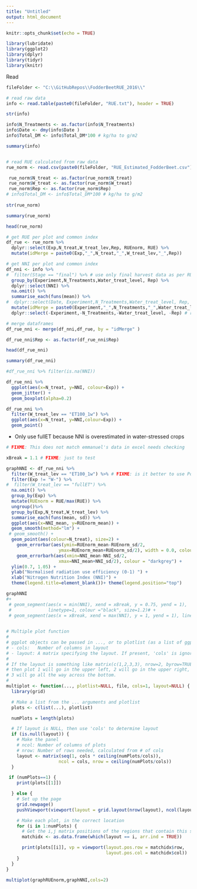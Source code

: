 ```yaml
---
title: "Untitled"
output: html_document
---
```



```r
knitr::opts_chunk$set(echo = TRUE)

library(lubridate)
library(ggplot2)
library(dplyr)
library(tidyr)
library(knitr)

```

Read

```r

fileFolder <- "C:\\GitHubRepos\\FodderBeetRUE_2016\\"

# read raw data
info <- read.table(paste0(fileFolder, "RUE.txt"), header = TRUE)

str(info)

info$N_Treatments <- as.factor(info$N_Treatments)
info$Date <- dmy(info$Date )
info$Total_DM <- info$Total_DM*100 # kg/ha to g/m2

summary(info)



```

```r
# read RUE calculated from raw data
rue_norm <- read.csv(paste0(fileFolder, "RUE_Estimated_FodderBeet.csv"))

 rue_norm$N_treat <- as.factor(rue_norm$N_treat)
 rue_norm$W_treat <- as.factor(rue_norm$W_treat)
 rue_norm$Rep <- as.factor(rue_norm$Rep)
# info$Total_DM <- info$Total_DM*100 # kg/ha to g/m2
 
str(rue_norm)

summary(rue_norm)
```

```r
head(rue_norm)
```



```r

# get RUE per plot and common index
df_rue <- rue_norm %>% 
  dplyr::select(Exp,N_treat,W_treat_lev,Rep, RUEnorm, RUE) %>% 
  mutate(idMerge = paste0(Exp,"_",N_treat,"_",W_treat_lev,"_",Rep)) 

# get NNI per plot and common index
df_nni <- info %>%
#  filter(Stage == "final") %>% # use only final harvest data as per RUE df FIXME: Should we use average?
  group_by(Experiment,N_Treatments,Water_treat_level, Rep) %>%
  dplyr::select(NNI) %>%
  na.omit() %>%
  summarise_each(funs(mean)) %>%
#  dplyr::select(Date, Experiment,N_Treatments,Water_treat_level, Rep, NNI) %>% 
  mutate(idMerge = paste0(Experiment,"_",N_Treatments,"_",Water_treat_level,"_",Rep)) %>%
  dplyr::select(-Experiment,-N_Treatments,-Water_treat_level, -Rep) # remove extra labels now

# merge dataframes
df_rue_nni <- merge(df_nni,df_rue, by = "idMerge" )

df_rue_nni$Rep <- as.factor(df_rue_nni$Rep)

head(df_rue_nni)

```

```r

summary(df_rue_nni)

#df_rue_nni %>% filter(is.na(NNI))

```

```r

df_rue_nni %>%
  ggplot(aes(x=N_treat, y=NNI, colour=Exp)) +
  geom_jitter() +
  geom_boxplot(alpha=0.2)

```

```r

df_rue_nni %>%
  filter(W_treat_lev == "ET100_1w") %>%
  ggplot(aes(x=N_treat, y=NNI,colour=Exp)) +
  geom_point()

```
 - Only use fullET because NNI is overestimated in water-stressed crops

```r

# FIXME: This does not match emmanuel's data in excel needs checking

xBreak = 1.1 # FIXME: just to test

graphNNI <- df_rue_nni %>%
  filter(W_treat_lev == "ET100_1w") %>% # FIXME: is it better to use Potential (i.e. add some extra treats? - no because only C and it has no N treats)
  filter(Exp != "W-") %>%
#  filter(W_treat_lev == "fullET") %>%  
  na.omit() %>%
  group_by(Exp) %>%
  mutate(RUEnorm = RUE/max(RUE)) %>%
  ungroup()%>%
  group_by(Exp,N_treat,W_treat_lev) %>%
  summarise_each(funs(mean, sd)) %>%
  ggplot(aes(x=NNI_mean, y=RUEnorm_mean)) +
  geom_smooth(method="lm") +
 # geom_smooth() +
  geom_point(aes(colour=N_treat), size=2) +
    geom_errorbar(aes(ymin=RUEnorm_mean-RUEnorm_sd/2,
                    ymax=RUEnorm_mean+RUEnorm_sd/2), width = 0.0, colour = "darkgrey") +
    geom_errorbarh(aes(xmin=NNI_mean-NNI_sd/2,
                    xmax=NNI_mean+NNI_sd/2), colour = "darkgrey") +
  ylim(0.7, 1.05) +
  ylab("Normalised radiation use efficiency (0-1) ") +
  xlab("Nitrogen Nutrition Index (NNI)") +
  theme(legend.title=element_blank())+ theme(legend.position="top")

graphNNI
#+
 # geom_segment(aes(x = min(NNI), xend = xBreak, y = 0.75, yend = 1), 
 #              linetype=1, colour ="black", size=1.2)# +
 # geom_segment(aes(x = xBreak, xend = max(NNI), y = 1, yend = 1), linetype=1, colour ="black", size=1.2)
  
```
```r

# Multiple plot function
#
# ggplot objects can be passed in ..., or to plotlist (as a list of ggplot objects)
# - cols:   Number of columns in layout
# - layout: A matrix specifying the layout. If present, 'cols' is ignored.
#
# If the layout is something like matrix(c(1,2,3,3), nrow=2, byrow=TRUE),
# then plot 1 will go in the upper left, 2 will go in the upper right, and
# 3 will go all the way across the bottom.
#
multiplot <- function(..., plotlist=NULL, file, cols=1, layout=NULL) {
  library(grid)

  # Make a list from the ... arguments and plotlist
  plots <- c(list(...), plotlist)

  numPlots = length(plots)

  # If layout is NULL, then use 'cols' to determine layout
  if (is.null(layout)) {
    # Make the panel
    # ncol: Number of columns of plots
    # nrow: Number of rows needed, calculated from # of cols
    layout <- matrix(seq(1, cols * ceiling(numPlots/cols)),
                    ncol = cols, nrow = ceiling(numPlots/cols))
  }

 if (numPlots==1) {
    print(plots[[1]])

  } else {
    # Set up the page
    grid.newpage()
    pushViewport(viewport(layout = grid.layout(nrow(layout), ncol(layout))))

    # Make each plot, in the correct location
    for (i in 1:numPlots) {
      # Get the i,j matrix positions of the regions that contain this subplot
      matchidx <- as.data.frame(which(layout == i, arr.ind = TRUE))

      print(plots[[i]], vp = viewport(layout.pos.row = matchidx$row,
                                      layout.pos.col = matchidx$col))
    }
  }
}

```

```r

multiplot(graphRUEnorm,graphNNI,cols=2)

```

